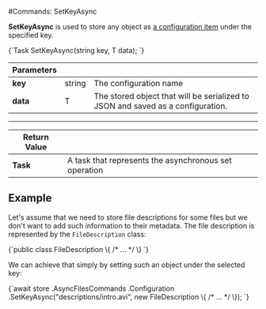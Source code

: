 
#Commands: SetKeyAsync

**SetKeyAsync** is used to store any object as [a configuration item](../../../configurations.mdx) under the specified key.



<TabItem value="set_key_1" label="set_key_1">
<CodeBlock language="csharp">
{`Task SetKeyAsync<T>(string key, T data);
`}
</CodeBlock>
</TabItem>

| Parameters | | |
| ------------- | ------------- | ----- |
| **key** | string | The configuration name |
| **data** | T | The stored object that will be serialized to JSON and saved as a configuration. |

---

| Return Value | |
| ------------- | ------------- |
| **Task** | A task that represents the asynchronous set operation |

## Example

Let's assume that we need to store file descriptions for some files but we don't want to add such information to their metadata. The file description is represented by the `FileDescription` class:

<TabItem value="set_key_2" label="set_key_2">
<CodeBlock language="csharp">
{`public class FileDescription
\{
	 /* ... */
\}
`}
</CodeBlock>
</TabItem>

We can achieve that simply by setting such an object under the selected key:

<TabItem value="set_key_3" label="set_key_3">
<CodeBlock language="csharp">
{`await store
	.AsyncFilesCommands
	.Configuration
	.SetKeyAsync("descriptions/intro.avi", new FileDescription \{ /* ... */ \});
`}
</CodeBlock>
</TabItem>

